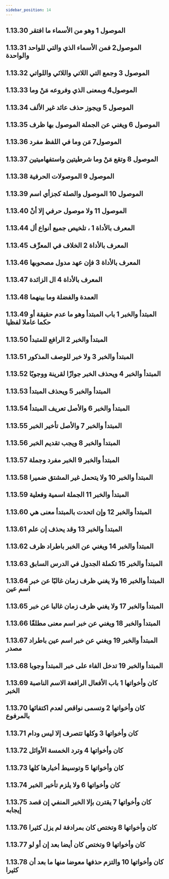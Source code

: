 ```yaml
---
sidebar_position: 14
---
```


## 1.13.30 الموصول 1 وهو من الأسماء ما افتقر
<YouTube videoId='m0G7JxWv3lA' opts={opts} />

## 1.13.31 الموصول2 فمن الأسماء الذي والتي للواحد والواحدة
<YouTube videoId='f9FT7nu-BN0' opts={opts} />

## 1.13.32 الموصول 3 وجمع التي اللاتي واللائي واللواتي
<YouTube videoId='vZBFE2z1zmw' opts={opts} />

## 1.13.33 الموصول4 وبمعنى الذي وفروعه مَنْ وما
<YouTube videoId='ieP08vFYRuk' opts={opts} />

## 1.13.34 الموصول 5 ويجوز حذف عائد غير الألف
<YouTube videoId='N8ZGus2T5Ns' opts={opts} />

## 1.13.35 الموصول 6 ويغني عن الجملة الموصول بها ظرف
<YouTube videoId='Ki8ZGdfKyQs' opts={opts} />

## 1.13.36 الموصول7 مَن وما في اللفظ مفرد
<YouTube videoId='fKwqPP9v_8A' opts={opts} />

## 1.13.37 الموصول 8 وتقع مَنْ وما شرطيتين واستفهاميتين
<YouTube videoId='YYs86VPFciI' opts={opts} />

## 1.13.38 الموصول 9 الموصولات الحرفية
<YouTube videoId='slpjPJFnxaY' opts={opts} />

## 1.13.39 الموصول 10 الموصول والصلة كجزأي اسم
<YouTube videoId='lBzOirFyth0' opts={opts} />

## 1.13.40 الموصول 11 ولا موصول حرفي إلا أنْ
<YouTube videoId='K8Qcz-Y6Rzw' opts={opts} />

## 1.13.44 المعرف بالأداة 1 ، تلخيص جميع أنواع أل
<YouTube videoId='HqT1GF0penw' opts={opts} />

## 1.13.45 المعرف بالأداة 2 الخلاف في المعرِّف
<YouTube videoId='WAj449YJnnM' opts={opts} />

## 1.13.46 المعرف بالأداة 3 فإن عهد مدول مصحوبها
<YouTube videoId='506POe521Rk' opts={opts} />

## 1.13.47 المعرف بالأداة 4 ال الزائدة
<YouTube videoId='77o8J7lhc_c' opts={opts} />

## 1.13.48 العمدة والفضلة وما بينهما
<YouTube videoId='X74EpJqOSmg' opts={opts} />

## 1.13.49 المبتدأ والخبر 1 باب المبتدأ وهو ما عدم حقيقة أو حكما عاملا لفظيا
<YouTube videoId='0LBb6PIBR_A' opts={opts} />

## 1.13.50 المبتدأ والخبر 2 الرافع للمتبدأ
<YouTube videoId='jh3kKOjmTY0' opts={opts} />

## 1.13.51 المبتدأ والخبر 3 ولا خبر للوصف المذكور
<YouTube videoId='TwHlPdwnsGA' opts={opts} />

## 1.13.52 المبتدأ والخبر 4 ويحذف الخبر جوازًا لقرينة ووجوبًا
<YouTube videoId='KcU_scmoF-A' opts={opts} />

## 1.13.53 المبتدأ والخبر 5 ويحذف المبتدأ
<YouTube videoId='5-jGh_mSXN0' opts={opts} />

## 1.13.54 المبتدأ والخبر 6 والأصل تعريف المبتدأ
<YouTube videoId='s_7mL5JwfZ0' opts={opts} />

## 1.13.55 المبتدأ والخبر 7 والأصل تأخير الخبر
<YouTube videoId='t-SqDRTo5Ro' opts={opts} />

## 1.13.56 المبتدأ والخبر 8 ويجب تقديم الخبر
<YouTube videoId='XxXoM_xx3aQ' opts={opts} />

## 1.13.57 المبتدأ والخبر 9 الخبر مفرد وجملة
<YouTube videoId='TEtjmOMAC5w' opts={opts} />

## 1.13.58 المبتدأ والخبر 10 ولا يتحمل غير المشتق ضميرا
<YouTube videoId='Jzt9VrxDU1M' opts={opts} />

## 1.13.59 المبتدأ والخبر 11 الجملة اسمية وفعلية
<YouTube videoId='_HNYWtEdE10' opts={opts} />

## 1.13.60 المبتدأ والخبر 12 وإن اتحدت بالمبتدأ معنى هي
<YouTube videoId='XG7-j_vlg5Q' opts={opts} />

## 1.13.61 المبتدأ والخبر 13 وقد يحذف إن علم
<YouTube videoId='f6XGXqJZVv0' opts={opts} />

## 1.13.62 المبتدأ والخبر 14 ويغني عن الخبر باطراد ظرف
<YouTube videoId='oQ52heJnA6E' opts={opts} />

## 1.13.63 المبتدأ والخبر 15 تكملة الجدول في الدرس السابق
<YouTube videoId='jnnMhX4Ue5k' opts={opts} />

## 1.13.64 المبتدأ والخبر 16 ولا يغني ظرف زمان غالبًا عن خبر اسم عين
<YouTube videoId='DChD-T6h7Pc' opts={opts} />

## 1.13.65 المبتدأ والخبر 17 ولا يغني ظرف زمان غالبا عن خبر
<YouTube videoId='PJHIaKcVEBk' opts={opts} />

## 1.13.66 المبتدأ والخبر 18 ويغني عن خبر اسم معنى مطلقًا
<YouTube videoId='tA2qcCsyj6I' opts={opts} />

## 1.13.67 المبتدأ والخبر 19 ويغني عن خبر اسم عين باطراد مصدر
<YouTube videoId='k1abgrqmD5A' opts={opts} />

## 1.13.68 المبتدأ والخبر 19 تدخل الفاء على خبر المبتدأ وجوبا
<YouTube videoId='rKBHUKNaqWE' opts={opts} />

## 1.13.69 كان وأخواتها 1 باب الأفعال الرافعة الاسم الناصبة الخبر
<YouTube videoId='ojVyd7q5nM4' opts={opts} />

## 1.13.70 كان وأخواتها 2 وتسمى نواقص لعدم اكتفائها بالمرفوع
<YouTube videoId='lbsWMT8UFfQ' opts={opts} />

## 1.13.71 كان وأخواتها 3 وكلها تتصرف إلا ليس ودام
<YouTube videoId='16KWSlHT6tI' opts={opts} />

## 1.13.72 كان وأخواتها 4 وترد الخمسة الأوائل
<YouTube videoId='DBu7RGbZbWU' opts={opts} />

## 1.13.73 كان وأخواتها 5 وتوسيط أخبارها كلها
<YouTube videoId='_kN4OS7dJmc' opts={opts} />

## 1.13.74 كان وأخواتها 6 ولا يلزم تأخير الخبر
<YouTube videoId='0IrpFZxOsds' opts={opts} />

## 1.13.75 كان وأخواتها 7 يقترن بإلا الخبر المنفي إن قصد إيجابه
<YouTube videoId='5ywgyPc5j-Y' opts={opts} />

## 1.13.76 كان وأخواتها 8 وتختص كان بمرادفة لم يزل كثيرا
<YouTube videoId='dwPhQuXVKbs' opts={opts} />

## 1.13.77 كان وأخواتها 9 وتختص كان أيضا بعد إن أو لو
<YouTube videoId='avQ6f1cntUg' opts={opts} />

## 1.13.78 كان وأخواتها 10 والتزم حذفها معوضا منها ما بعد أن كثيرا
<YouTube videoId='PgtNYTVxz-Y' opts={opts} />
